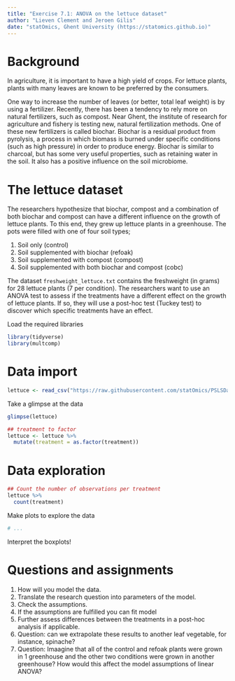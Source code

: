 ```yaml
---
title: "Exercise 7.1: ANOVA on the lettuce dataset"
author: "Lieven Clement and Jeroen Gilis"
date: "statOmics, Ghent University (https://statomics.github.io)"
---
```


# Background

In agriculture, it is important to have a high yield of crops. For lettuce
plants, plants with many leaves are known to be preferred by the consumers.

One way to increase the number of leaves (or better, total
leaf weight) is by using a fertilizer. Recently, there has been
a tendency to rely more on natural fertilizers, such as compost.
Near Ghent, the institute of research for agriculture and fishery is testing
new, natural fertilization methods. One of these new fertilizers is called
biochar. Biochar is a residual product from pyrolysis, a process in which
biomass is burned under specific conditions (such as high pressure) in order
to produce energy. Biochar is similar to charcoal, but has some very useful
properties, such as retaining water in the soil. It also has a positive
influence on the soil microbiome.

# The lettuce dataset

The researchers hypothesize that biochar, compost and
a combination of both biochar and compost can have a different influence
on the growth of lettuce plants. To this end, they grew up
lettuce plants in a greenhouse. The pots were filled with
one of four soil types;

1. Soil only (control)
2. Soil supplemented with biochar (refoak)
3. Soil supplemented with compost (compost)
4. Soil supplemented with both biochar and compost (cobc)

The dataset `freshweight_lettuce.txt` contains the freshweight
(in grams) for 28 lettuce plants (7 per condition). The researchers
want to use an ANOVA test to assess if the treatments have a different effect
on the growth of lettuce plants. If so, they will use a post-hoc test
(Tuckey test) to discover which specific treatments have an effect.

Load the required libraries

```r
library(tidyverse)
library(multcomp)
```

# Data import

```r
lettuce <- read_csv("https://raw.githubusercontent.com/statOmics/PSLSData/main/freshweight_lettuce.txt")
```

Take a glimpse at the data

```r
glimpse(lettuce)
```

```r
## treatment to factor
lettuce <- lettuce %>%
  mutate(treatment = as.factor(treatment))
```

# Data exploration

```r
## Count the number of observations per treatment
lettuce %>%
  count(treatment)
```

Make plots to explore the data
```r
# ...
```

Interpret the boxplots!

# Questions and assignments

1. How will you model the data.
2. Translate the research question into parameters of the model.
3. Check the assumptions.
4. If the assumptions are fulfilled you can fit model
5. Further assess differences between the treatments in a post-hoc analysis
if applicable.
6. Question: can we extrapolate these results to another leaf vegetable,
for instance, spinache?
7. Question: Imaagine that all of the control and refoak plants were grown in 1
greenhouse and the other two conditions were grown in another greenhouse? How
would this affect the model assumptions of linear ANOVA?
